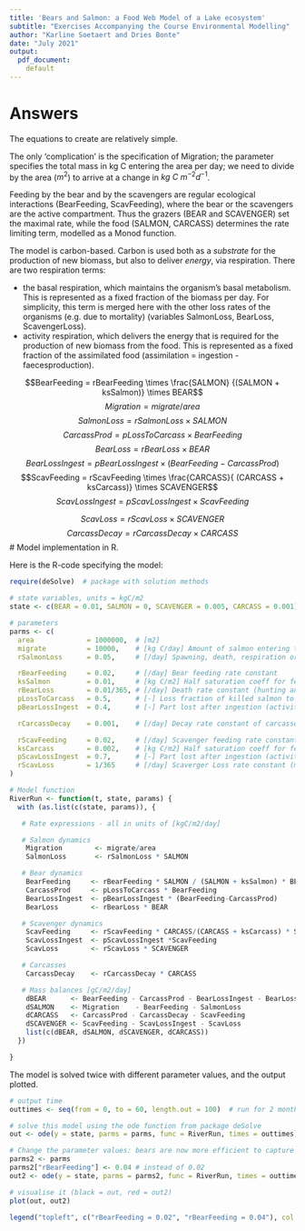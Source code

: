 ```yaml
---
title: 'Bears and Salmon: a Food Web Model of a Lake ecosystem'
subtitle: "Exercises Accompanying the Course Environmental Modelling"
author: "Karline Soetaert and Dries Bonte"
date: "July 2021"
output: 
  pdf_document:
    default
---
```


# Answers

The equations to create are relatively simple. 

The only 'complication' is the specification of Migration; the parameter specifies the total mass in kg C entering the area per day; we need to divide by the area ($m^2$) to arrive at a change in $kg~C~m^{-2}d^{-1}$. 

Feeding by the bear and by the scavengers are regular ecological interactions (BearFeeding, ScavFeeding), where the bear or the scavengers are the active compartment. Thus the grazers (BEAR and SCAVENGER) set the maximal rate, while the food (SALMON, CARCASS) determines the rate limiting term, modelled as a Monod function.

The model is carbon-based. Carbon is used both as a *substrate* for the production of new biomass, but also to deliver *energy*, via respiration. 
There are two respiration terms:

* the basal respiration, which maintains the organism's basal metabolism. This is represented as a fixed fraction of the biomass per day. For simplicity, this term is merged here with the other loss rates of the organisms (e.g. due to mortality) (variables SalmonLoss, BearLoss, ScavengerLoss).
* activity respiration, which delivers the energy that is required for the production of new biomass from the food. This is represented as a fixed fraction of the assimilated food (assimilation = ingestion - faecesproduction).



$$BearFeeding = rBearFeeding \times  \frac{SALMON} {(SALMON + ksSalmon)} \times BEAR$$
$$Migration = migrate/area$$
$$SalmonLoss = rSalmonLoss \times SALMON$$
$$CarcassProd= pLossToCarcass \times BearFeeding$$
$$BearLoss  = rBearLoss \times BEAR$$
$$BearLossIngest = pBearLossIngest \times (BearFeeding-CarcassProd)$$
$$ScavFeeding = rScavFeeding \times \frac{CARCASS}{ (CARCASS + ksCarcass)} \times SCAVENGER$$
$$ScavLossIngest = pScavLossIngest \times ScavFeeding$$

$$ScavLoss    = rScavLoss \times SCAVENGER$$
$$CarcassDecay       = rCarcassDecay \times CARCASS$$
# Model implementation in R.

Here is the R-code specifying the model:

```r
require(deSolve)  # package with solution methods

# state variables, units = kgC/m2
state <- c(BEAR = 0.01, SALMON = 0, SCAVENGER = 0.005, CARCASS = 0.001)

# parameters
parms <- c(
  area             = 1000000,  # [m2]
  migrate          = 10000,    # [kg C/day] Amount of salmon entering the river system
  rSalmonLoss      = 0.05,     # [/day] Spawning, death, respiration or salmon rate constant 

  rBearFeeding     = 0.02,     # [/day] Bear feeding rate constant
  ksSalmon         = 0.01,     # [kg C/m2] Half saturation coeff for feeding of bear
  rBearLoss        = 0.01/365, # [/day] Death rate constant (hunting and other losses)
  pLossToCarcass   = 0.5,      # [-] Loss fraction of killed salmon to carcass
  pBearLossIngest  = 0.4,      # [-] Part lost after ingestion (activity resp + faeces production)

  rCarcassDecay    = 0.001,    # [/day] Decay rate constant of carcasses

  rScavFeeding     = 0.02,     # [/day] Scavenger feeding rate constant
  ksCarcass        = 0.002,    # [kg C/m2] Half saturation coeff for feeding of scavenger
  pScavLossIngest  = 0.7,      # [-] Part lost after ingestion (activity resp + faeces production)
  rScavLoss        = 1/365     # [/day] Scaverger Loss rate constant (mortality and respiration)
)

# Model function
RiverRun <- function(t, state, params) {
  with (as.list(c(state, params)), {

   # Rate expressions - all in units of [kgC/m2/day]

   # Salmon dynamics  
    Migration        <- migrate/area
    SalmonLoss       <- rSalmonLoss * SALMON

   # Bear dynamics  
    BearFeeding     <- rBearFeeding * SALMON / (SALMON + ksSalmon) * BEAR
    CarcassProd     <- pLossToCarcass * BearFeeding
    BearLossIngest  <- pBearLossIngest * (BearFeeding-CarcassProd)
    BearLoss        <- rBearLoss * BEAR

   # Scavenger dynamics      
    ScavFeeding     <- rScavFeeding * CARCASS/(CARCASS + ksCarcass) * SCAVENGER
    ScavLossIngest  <- pScavLossIngest *ScavFeeding
    ScavLoss        <- rScavLoss * SCAVENGER

   # Carcasses
    CarcassDecay    <- rCarcassDecay * CARCASS

   # Mass balances [gC/m2/day]
    dBEAR      <- BearFeeding - CarcassProd - BearLossIngest - BearLoss
    dSALMON    <- Migration    - BearFeeding - SalmonLoss
    dCARCASS   <- CarcassProd - CarcassDecay - ScavFeeding  
    dSCAVENGER <- ScavFeeding - ScavLossIngest - ScavLoss
    list(c(dBEAR, dSALMON, dSCAVENGER, dCARCASS))
  })

}
```

The model is solved twice with different parameter values, and the output plotted.

```r
# output time
outtimes <- seq(from = 0, to = 60, length.out = 100)  # run for 2 months

# solve this model using the ode function from package deSolve
out <- ode(y = state, parms = parms, func = RiverRun, times = outtimes)

# Change the parameter values: bears are now more efficient to capture salmon
parms2 <- parms
parms2["rBearFeeding"] <- 0.04 # instead of 0.02
out2 <- ode(y = state, parms = parms2, func = RiverRun, times = outtimes)

# visualise it (black = out, red = out2)
plot(out, out2)

legend("topleft", c("rBearFeeding = 0.02", "rBearFeeding = 0.04"), col = 1:2, lty = 1:2)
```

